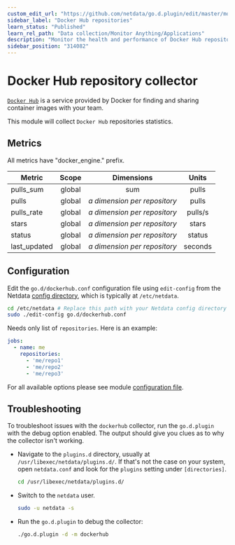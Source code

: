 ```yaml
---
custom_edit_url: "https://github.com/netdata/go.d.plugin/edit/master/modules/dockerhub/README.md"
sidebar_label: "Docker Hub repositories"
learn_status: "Published"
learn_rel_path: "Data collection/Monitor Anything/Applications"
description: "Monitor the health and performance of Docker Hub repositories with zero configuration, per-second metric granularity, and interactive visualizations."
sidebar_position: "314082"
---
```



# Docker Hub repository collector

[`Docker Hub`](https://docs.docker.com/docker-hub/) is a service provided by Docker for finding and sharing container
images with your team.

This module will collect `Docker Hub` repositories statistics.

## Metrics

All metrics have "docker_engine." prefix.

| Metric       | Scope  |            Dimensions             |  Units  |
|--------------|:------:|:---------------------------------:|:-------:|
| pulls_sum    | global |                sum                |  pulls  |
| pulls        | global | <i>a dimension per repository</i> |  pulls  |
| pulls_rate   | global | <i>a dimension per repository</i> | pulls/s |
| stars        | global | <i>a dimension per repository</i> |  stars  |
| status       | global | <i>a dimension per repository</i> | status  |
| last_updated | global | <i>a dimension per repository</i> | seconds |

## Configuration

Edit the `go.d/dockerhub.conf` configuration file using `edit-config` from the
Netdata [config directory](/docs/getting-started/manage-and-configure/configuration), which is typically at `/etc/netdata`.

```bash
cd /etc/netdata # Replace this path with your Netdata config directory
sudo ./edit-config go.d/dockerhub.conf
```

Needs only list of `repositories`. Here is an example:

```yaml
jobs:
  - name: me
    repositories:
      - 'me/repo1'
      - 'me/repo2'
      - 'me/repo3' 
```

For all available options please see
module [configuration file](https://github.com/netdata/go.d.plugin/blob/master/config/go.d/dockerhub.conf).

## Troubleshooting

To troubleshoot issues with the `dockerhub` collector, run the `go.d.plugin` with the debug option enabled. The output
should give you clues as to why the collector isn't working.

- Navigate to the `plugins.d` directory, usually at `/usr/libexec/netdata/plugins.d/`. If that's not the case on
  your system, open `netdata.conf` and look for the `plugins` setting under `[directories]`.

  ```bash
  cd /usr/libexec/netdata/plugins.d/
  ```

- Switch to the `netdata` user.

  ```bash
  sudo -u netdata -s
  ```

- Run the `go.d.plugin` to debug the collector:

  ```bash
  ./go.d.plugin -d -m dockerhub
  ```

